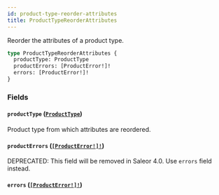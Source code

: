 ```yaml
---
id: product-type-reorder-attributes
title: ProductTypeReorderAttributes
---
```


Reorder the attributes of a product type.

```graphql
type ProductTypeReorderAttributes {
  productType: ProductType
  productErrors: [ProductError!]!
  errors: [ProductError!]!
}
```

### Fields

#### `productType` ([`ProductType`](/developer/api-reference/objects/product-type))

Product type from which attributes are reordered.

#### `productErrors` ([`[ProductError!]!`](/developer/api-reference/objects/product-error))

<span class="badge badge--warning">DEPRECATED: This field will be removed in Saleor 4.0. Use `errors` field instead.</span>

#### `errors` ([`[ProductError!]!`](/developer/api-reference/objects/product-error))
